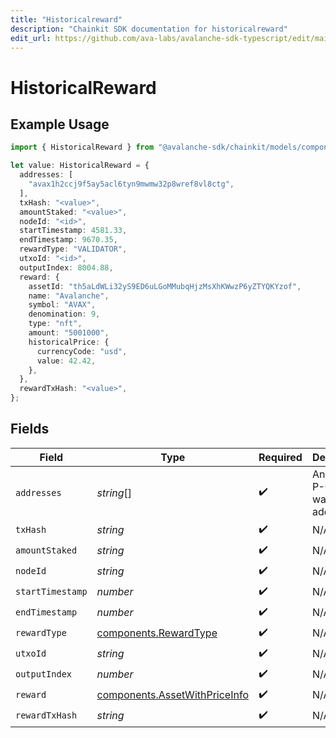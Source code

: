 ```yaml
---
title: "Historicalreward"
description: "Chainkit SDK documentation for historicalreward"
edit_url: https://github.com/ava-labs/avalanche-sdk-typescript/edit/main/chainkit/docs/models/components/historicalreward.md
---
```


# HistoricalReward

## Example Usage

```typescript
import { HistoricalReward } from "@avalanche-sdk/chainkit/models/components";

let value: HistoricalReward = {
  addresses: [
    "avax1h2ccj9f5ay5acl6tyn9mwmw32p8wref8vl8ctg",
  ],
  txHash: "<value>",
  amountStaked: "<value>",
  nodeId: "<id>",
  startTimestamp: 4581.33,
  endTimestamp: 9670.35,
  rewardType: "VALIDATOR",
  utxoId: "<id>",
  outputIndex: 8004.88,
  reward: {
    assetId: "th5aLdWLi32yS9ED6uLGoMMubqHjzMsXhKWwzP6yZTYQKYzof",
    name: "Avalanche",
    symbol: "AVAX",
    denomination: 9,
    type: "nft",
    amount: "5001000",
    historicalPrice: {
      currencyCode: "usd",
      value: 42.42,
    },
  },
  rewardTxHash: "<value>",
};
```

## Fields

| Field                                                                          | Type                                                                           | Required                                                                       | Description                                                                    | Example                                                                        |
| ------------------------------------------------------------------------------ | ------------------------------------------------------------------------------ | ------------------------------------------------------------------------------ | ------------------------------------------------------------------------------ | ------------------------------------------------------------------------------ |
| `addresses`                                                                    | *string*[]                                                                     | :heavy_check_mark:                                                             | An array of P-Chain wallet addresses.                                          | [<br/>"avax1h2ccj9f5ay5acl6tyn9mwmw32p8wref8vl8ctg"<br/>]                      |
| `txHash`                                                                       | *string*                                                                       | :heavy_check_mark:                                                             | N/A                                                                            |                                                                                |
| `amountStaked`                                                                 | *string*                                                                       | :heavy_check_mark:                                                             | N/A                                                                            |                                                                                |
| `nodeId`                                                                       | *string*                                                                       | :heavy_check_mark:                                                             | N/A                                                                            |                                                                                |
| `startTimestamp`                                                               | *number*                                                                       | :heavy_check_mark:                                                             | N/A                                                                            |                                                                                |
| `endTimestamp`                                                                 | *number*                                                                       | :heavy_check_mark:                                                             | N/A                                                                            |                                                                                |
| `rewardType`                                                                   | [components.RewardType](https://github.com/ava-labs/avalanche-sdk-typescript/blob/main/chainkit/models/components/rewardtype.md)                 | :heavy_check_mark:                                                             | N/A                                                                            |                                                                                |
| `utxoId`                                                                       | *string*                                                                       | :heavy_check_mark:                                                             | N/A                                                                            |                                                                                |
| `outputIndex`                                                                  | *number*                                                                       | :heavy_check_mark:                                                             | N/A                                                                            |                                                                                |
| `reward`                                                                       | [components.AssetWithPriceInfo](https://github.com/ava-labs/avalanche-sdk-typescript/blob/main/chainkit/models/components/assetwithpriceinfo.md) | :heavy_check_mark:                                                             | N/A                                                                            |                                                                                |
| `rewardTxHash`                                                                 | *string*                                                                       | :heavy_check_mark:                                                             | N/A                                                                            |                                                                                |
